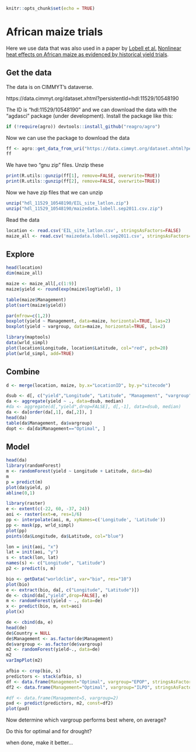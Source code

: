 
```r
knitr::opts_chunk$set(echo = TRUE)
```

# African maize trials

Here we use data that was also used in a paper by [Lobell et al.](https://www.nature.com/nclimate/) [Nonlinear heat effects on African maize as evidenced by historical yield trials](https://dx.doi.org/10.1038/NCLIMATE1043).

## Get the data

The data is on CIMMYT's dataverse. 

https://data.cimmyt.org/dataset.xhtml?persistentId=hdl:11529/10548190

The ID is "hdl:11529/10548190" and we can download the data with the "agdasci" package (under development). Install the package like this:


```r
if (!require(agro)) devtools::install_github("reagro/agro")
```


Now we can use the package to download the data

```r
ff <- agro::get_data_from_uri("https://data.cimmyt.org/dataset.xhtml?persistentId=hdl:11529/10548190", ".")
ff
```

We have two "gnu zip" files. Unzip these


```r
print(R.utils::gunzip(ff[1], remove=FALSE, overwrite=TRUE))
print(R.utils::gunzip(ff[2], remove=FALSE, overwrite=TRUE))
```
Now we have zip files that we can unzip

```r
unzip("hdl_11529_10548190/EIL_site_latlon.zip")
unzip("hdl_11529_10548190/maizedata.lobell.sep2011.csv.zip")
```

Read the data

```r
location <- read.csv('EIL_site_latlon.csv', stringsAsFactors=FALSE)
maize_all <- read.csv('maizedata.lobell.sep2011.csv', stringsAsFactors=FALSE)
```

## Explore 

```r
head(location)
dim(maize_all)
```

```r
maize <- maize_all[,c(1:9)]
maize$yield <- round(exp(maize$logYield), 1)

table(maize$Management)
plot(sort(maize$yield))
```


```r
par(mfrow=c(1,2))
boxplot(yield ~ Management, data=maize, horizontal=TRUE, las=2)
boxplot(yield ~ vargroup, data=maize, horizontal=TRUE, las=2)
```

```r
library(maptools)
data(wrld_simpl)
plot(location$Longitude, location$Latitude, col="red", pch=20)
plot(wrld_simpl, add=TRUE)
```

## Combine 

```r
d <- merge(location, maize, by.x="LocationID", by.y="sitecode")
```


```r
dsub <- d[, c("yield","Longitude", "Latitude", "Management", "vargroup", "Country" )]
da <- aggregate(yield ~ ., data=dsub, median)
#da <- aggregate(d[,"yield",drop=FALSE], d[,-1], data=dsub, median)
da <- da[order(da[,1], da[,2]), ]
head(da)
table(da$Management, da$vargroup)
dopt <- da[da$Management=="Optimal", ]
```

## Model

```r
head(da)
library(randomForest)
m <- randomForest(yield ~ Longitude + Latitude, data=da)
m
p = predict(m)
plot(da$yield, p)
abline(0,1)
```

```r
library(raster)
e <- extent(c(-22, 60, -37, 24))
aoi <- raster(ext=e, res=1/6)
pp <- interpolate(aoi, m, xyNames=c('Longitude', 'Latitude'))
pp <- mask(pp, wrld_simpl)
plot(pp)
points(da$Longitude, da$Latitude, col="blue")

lon = init(aoi, "x")
lat = init(aoi, "y")
s <- stack(lon, lat)
names(s) <- c("Longitude", "Latitude")
p2 <- predict(s, m)
```


```r
bio <- getData("worldclim", var="bio", res="10")
plot(bio)
e <- extract(bio, da[, c("Longitude", "Latitude")])
de <- cbind(da[,"yield",drop=FALSE], e)
m <- randomForest(yield ~ ., data=de)
x <- predict(bio, m, ext=aoi)
plot(x)
```

```r
de <- cbind(da, e)
head(de)
de$Country = NULL
de$Management <- as.factor(de$Management)
de$vargroup <- as.factor(de$vargroup)
m2 <- randomForest(yield~., data=de)
m2
varImpPlot(m2)
```

```r
afbio <- crop(bio, s)
predictors <- stack(afbio, s)
df <- data.frame(Management="Optimal", vargroup="EPOP", stringsAsFactors = F)
df2 <- data.frame(Management="Optimal", vargroup="ILPO", stringsAsFactors = F)

#df <- data.frame(Management=5, vargroup=2)
pxd <- predict(predictors, m2, const=df2)
plot(pxd)
```

Now determine which vargroup performs best where, on average?

Do this for optimal and for drought?

when done, make it better...






